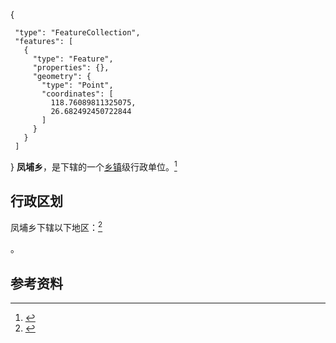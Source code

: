 {{中国乡级行政区|35/09/22/204/000}}<mapframe latitude="26.685503" longitude="118.760147" zoom="13" width="400" height="290" align="right">
{
  "type": "FeatureCollection",
  "features": [
    {
      "type": "Feature",
      "properties": {},
      "geometry": {
        "type": "Point",
        "coordinates": [
          118.76089811325075,
          26.682492450722844
        ]
      }
    }
  ]
}
</mapframe>'''凤埔乡'''，是{{PRC admin/fullname|35/09/22/204/000|3}}下辖的一个[[乡镇|乡镇]]级行政单位。<ref>{{PRC admin/ref sgc|{{PRC admin/parent|35/09/22/204/000}}}}</ref>

== 行政区划 ==

凤埔乡下辖以下地区：<ref>{{PRC admin/ref sgc|35/09/22/204/000}}</ref>

{{PRC admin/children|35/09/22/204/000}}。

== 参考资料 ==

{{reflist}}

{{行政区划小作品}}
{{PRC admin/navcat|35/09/22/204/000}}